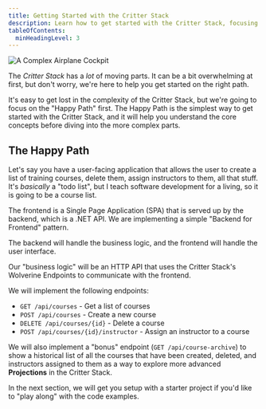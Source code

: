 ```yaml
---
title: Getting Started with the Critter Stack
description: Learn how to get started with the Critter Stack, focusing on the Happy Path to build your first Critter application.
tableOfContents:
  minHeadingLevel: 3
---
```

![A Complex Airplane Cockpit](../../../../assets/767_Airplane_cockpit.jpg)

The *Critter Stack* has a *lot* of moving parts. It can be a bit overwhelming at first, but don't worry, we're here to help you get started on the right path.

It's easy to get lost in the complexity of the Critter Stack, but we're going to focus on the "Happy Path" first. The Happy Path is the simplest way to get started with the Critter Stack, and it will help you understand the core concepts before diving into the more complex parts.

## The Happy Path

Let's say you have a user-facing application that allows the user to create a list of training courses, delete them, assign instructors to them, all that stuff. It's *basically* a "todo list", but I teach software development for a living, so it is going to be a course list.

The frontend is a Single Page Application (SPA) that is served up by the backend, which is a .NET API. We are implementing a simple "Backend for Frontend" pattern.

The backend will handle the business logic, and the frontend will handle the user interface. 

Our "business logic" will be an HTTP API that uses the Critter Stack's Wolverine Endpoints to communicate with the frontend.

We will implement the following endpoints:
- `GET /api/courses` - Get a list of courses
- `POST /api/courses` - Create a new course
- `DELETE /api/courses/{id}` - Delete a course
- `POST /api/courses/{id}/instructor` - Assign an instructor to a course

We will also implement a "bonus" endpoint (`GET /api/course-archive`) to show a historical list of all the courses that have been created, deleted, and instructors assigned to them as a way to explore more advanced **Projections** in the Critter Stack.

In the next section, we will get you setup with a starter project if you'd like to "play along" with the code examples.